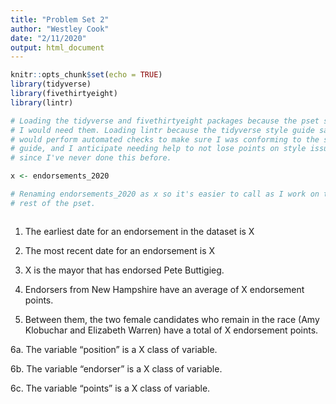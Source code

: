 ```yaml
---
title: "Problem Set 2"
author: "Westley Cook"
date: "2/11/2020"
output: html_document
---
```


```r
knitr::opts_chunk$set(echo = TRUE)
library(tidyverse)
library(fivethirtyeight)
library(lintr)

# Loading the tidyverse and fivethirtyeight packages because the pset said
# I would need them. Loading lintr because the tidyverse style guide said it
# would perform automated checks to make sure I was conforming to the style
# guide, and I anticipate needing help to not lose points on style issues
# since I've never done this before.

x <- endorsements_2020

# Renaming endorsements_2020 as x so it's easier to call as I work on the
# rest of the pset.
```

```r

```


1. The earliest date for an endorsement in the dataset is X

2. The most recent date for an endorsement is X

3. X is the mayor that has endorsed Pete Buttigieg.

4. Endorsers from New Hampshire have an average of X endorsement points.

5. Between them, the two female candidates who remain in the race (Amy Klobuchar and Elizabeth Warren) have a total of X endorsement points.

6a. The variable “position” is a X class of variable.

6b. The variable “endorser” is a X class of variable.

6c. The variable “points” is a X class of variable.